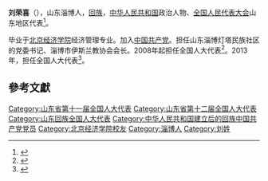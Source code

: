 '''刘荣喜'''（{{bd|1953年||}}），山东淄博人，[[回族|回族]]，[[中华人民共和国|中华人民共和国]]政治人物、[[全国人民代表大会|全国人民代表大会]]山东地区代表<ref>{{cite web|author=新华网|title=第十一届全国人大代表|url=http://news.xinhuanet.com/ziliao/2008-03/03/content_7708230.htm?node=36628|publisher=新华网|accessdate=2014-01-07|archive-date=2014-01-10|archive-url=https://web.archive.org/web/20140110211415/http://news.xinhuanet.com/ziliao/2008-03/03/content_7708230.htm?node=36628|dead-url=no}}</ref>。

毕业于[[北京经济学院|北京经济学院]]经济管理专业。加入[[中国共产党|中国共产党]]。担任山东淄博灯塔民族社区的党委书记、淄博市伊斯兰教协会会长。2008年起担任全国人大代表<ref>{{cite news|title=全国人大代表信息-刘荣喜|url=http://210.82.31.1:8084/delegate/viewDelegate.action?dbid=111247|accessdate=2013-04-05|newspaper=全国人大网|archive-url=https://web.archive.org/web/20140424082042/http://www.npc.gov.cn/delegate/viewDelegate.action?dbid=111247|archive-date=2014-04-24|dead-url=yes}}</ref>。2013年，担任全国人大代表<ref>{{cite news|title=全国人大代表信息-刘荣喜|url=http://210.82.31.1:8084/delegate/viewDelegate.action?dbid=121229|accessdate=2013-04-05|newspaper=全国人大网|archive-url=https://web.archive.org/web/20140424082108/http://www.npc.gov.cn/delegate/viewDelegate.action?dbid=121229|archive-date=2014-04-24|dead-url=yes}}</ref>。

==參考文獻==
{{reflist}}

{{中华人民共和国政治人物小作品}}
[[Category:山东省第十一届全国人大代表|Category:山东省第十一届全国人大代表]]
[[Category:山东省第十二届全国人大代表|Category:山东省第十二届全国人大代表]]
[[Category:山东回族全国人大代表|Category:山东回族全国人大代表]]
[[Category:中华人民共和国建立后的回族中国共产党党员|Category:中华人民共和国建立后的回族中国共产党党员]]
[[Category:北京经济学院校友|Category:北京经济学院校友]]
[[Category:淄博人|Category:淄博人]]
[[Category:刘姓|Category:刘姓]]